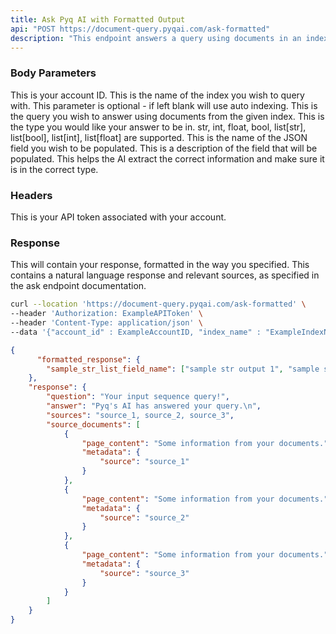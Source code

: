 ```yaml
---
title: Ask Pyq AI with Formatted Output
api: "POST https://document-query.pyqai.com/ask-formatted"
description: "This endpoint answers a query using documents in an index, and gives the output in a user-specified format."
---
```


### Body Parameters

<ParamField body="account_id" type="int" required>
  This is your account ID.
</ParamField>

<ParamField body="index_name" type="string">
  This is the name of the index you wish to query with. This parameter is optional - if left blank will use auto indexing.
</ParamField>

<ParamField body="input_sequence" type="string" required>
  This is the query you wish to answer using documents from the given index.
</ParamField>

<ParamField body="response_type" type="string" required>
  This is the type you would like your answer to be in. str, int, float, bool, list[str], list[bool], list[int], list[float] are supported.  
</ParamField>

<ParamField body="name" type="string" required>
  This is the name of the JSON field you wish to be populated.
</ParamField>

<ParamField body="description" type="string" required>
  This is a description of the field that will be populated.  This helps the AI extract the correct information and make sure it is in the correct type.
</ParamField>

### Headers

<ParamField header="Authorization" type="string" required>
  This is your API token associated with your account.
</ParamField>

### Response

<ResponseField name="formatted_response" type="string">
  This will contain your response, formatted in the way you specified.
</ResponseField>

<ResponseField name="response" type="string">
  This contains a natural language response and relevant sources, as specified in the ask endpoint documentation.
</ResponseField>

<RequestExample>

```bash Example Request
curl --location 'https://document-query.pyqai.com/ask-formatted' \
--header 'Authorization: ExampleAPIToken' \
--header 'Content-Type: application/json' \
--data '{"account_id" : ExampleAccountID, "index_name" : "ExampleIndexName", "input_sequence" : "Example query", "description" : "Description of field to populate", "response_type" : "list[str]", "name" : "list of query results"}'
```

</RequestExample>

<ResponseExample>

```json Response
{
      "formatted_response": {
        "sample_str_list_field_name": ["sample str output 1", "sample str output 2"]
    },
    "response": {
        "question": "Your input sequence query!",
        "answer": "Pyq's AI has answered your query.\n",
        "sources": "source_1, source_2, source_3",
        "source_documents": [
            {
                "page_content": "Some information from your documents.",
                "metadata": {
                    "source": "source_1"
                }
            },
            {
                "page_content": "Some information from your documents.",
                "metadata": {
                    "source": "source_2"
                }
            },
            {
                "page_content": "Some information from your documents.",
                "metadata": {
                    "source": "source_3"
                }
            }
        ]
    }
}
```

</ResponseExample>
